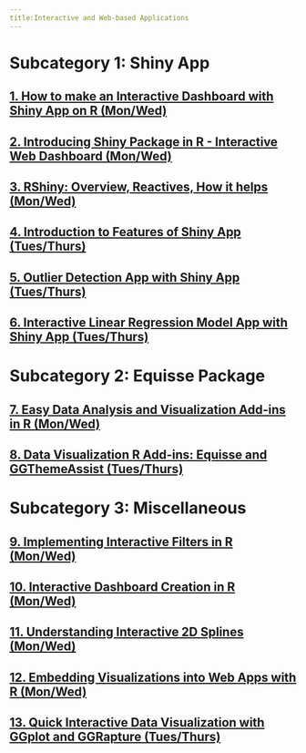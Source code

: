 ```yaml
---
title:Interactive and Web-based Applications
---
```

# Subcategory 1: Shiny App
## [1. How to make an Interactive Dashboard with Shiny App on R (Mon/Wed)](https://youtu.be/UG6QibAflRs)
## [2. Introducing Shiny Package in R - Interactive Web Dashboard (Mon/Wed)](https://www.youtube.com/watch?v=FIr5wMAn2ow)
## [3. RShiny: Overview, Reactives, How it helps (Mon/Wed)](https://youtu.be/8Z1me5ebCUw)
## [4. Introduction to Features of Shiny App (Tues/Thurs)](https://youtu.be/eCsZs-pqy3M)
## [5. Outlier Detection App with Shiny App (Tues/Thurs)](https://youtu.be/cmJrHpFYh1U)
## [6. Interactive Linear Regression Model App with Shiny App (Tues/Thurs)](https://youtu.be/eMwM3gXQ5Xg)

# Subcategory 2: Equisse Package
## [7. Easy Data Analysis and Visualization Add-ins in R (Mon/Wed)](https://www.youtube.com/watch?v=gIPY_5m-vRk)
## [8. Data Visualization R Add-ins: Equisse and GGThemeAssist  (Tues/Thurs)](https://youtu.be/CpGb063CeWY)

# Subcategory 3: Miscellaneous
## [9. Implementing Interactive Filters in R (Mon/Wed)](https://www.loom.com/share/0ba371f62d884042bdf1288d1fca926e)
## [10. Interactive Dashboard Creation in R (Mon/Wed)](https://youtu.be/szwG8L-Eyc4)
## [11. Understanding Interactive 2D Splines (Mon/Wed)](https://youtu.be/Nm2oT09uSA0)
## [12. Embedding Visualizations into Web Apps with R (Mon/Wed)](https://www.youtube.com/watch?v=8j3ttwrtASE)
## [13. Quick Interactive Data Visualization with GGplot and GGRapture (Tues/Thurs)](https://www.youtube.com/watch?v=Lod_XBetQ5g)

